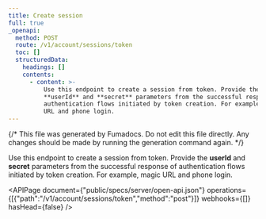 ```yaml
---
title: Create session
full: true
_openapi:
  method: POST
  route: /v1/account/sessions/token
  toc: []
  structuredData:
    headings: []
    contents:
      - content: >-
          Use this endpoint to create a session from token. Provide the
          **userId** and **secret** parameters from the successful response of
          authentication flows initiated by token creation. For example, magic
          URL and phone login.
---
```


{/* This file was generated by Fumadocs. Do not edit this file directly. Any changes should be made by running the generation command again. */}

Use this endpoint to create a session from token. Provide the **userId** and **secret** parameters from the successful response of authentication flows initiated by token creation. For example, magic URL and phone login.

<APIPage document={"public/specs/server/open-api.json"} operations={[{"path":"/v1/account/sessions/token","method":"post"}]} webhooks={[]} hasHead={false} />
